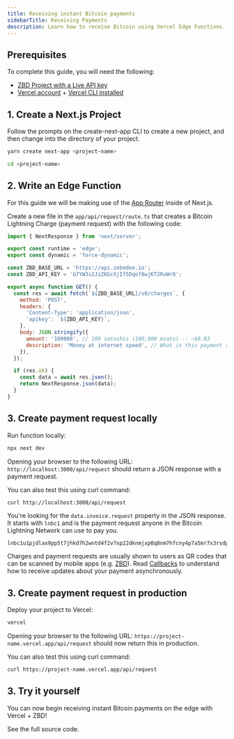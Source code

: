 ```yaml
---
title: Receiving instant Bitcoin payments
sidebarTitle: Receiving Payments
description: Learn how to receive Bitcoin using Vercel Edge Functions.
---
```


## Prerequisites

To complete this guide, you will need the following:

- [ZBD Project with a Live API key](/docs/getting-started)
- [Vercel account](https://vercel.com/signup) + [Vercel CLI installed](https://vercel.com/docs/cli#installing-vercel-cli)

## 1. Create a Next.js Project

Follow the prompts on the create-next-app CLI to create a new project, and then change into the directory of your project.

```bash
yarn create next-app <project-name>
```

```bash
cd <project-name>
```

## 2. Write an Edge Function

<Note>For this guide we will be making use of the [App Router](https://nextjs.org/docs/app/building-your-application/routing/route-handlers) inside of Next.js.</Note>

Create a new file in the `app/api/request/route.ts` that creates a Bitcoin Lightning Charge (payment request) with the following code:


<CodeGroup>

```javascript app/api/request/route.ts
import { NextResponse } from 'next/server';

export const runtime = 'edge';
export const dynamic = 'force-dynamic';

const ZBD_BASE_URL = 'https://api.zebedee.io';
const ZBD_API_KEY = 'b7YW3s2JzZKGcXjIf5Dqof8wjKT2RuWr8';

export async function GET() {
  const res = await fetch(`${ZBD_BASE_URL}/v0/charges`, {
    method: 'POST',
    headers: {
      'Content-Type': 'application/json',
      'apikey': `${ZBD_API_KEY}`,
    },
    body: JSON.stringify({
      amount: '100000', // 100 satoshis (100,000 msats) -- ~$0.03
      description: 'Money at internet speed', // What is this payment request for?
    }),
  });

  if (res.ok) {
    const data = await res.json();
    return NextResponse.json(data);
  }
}
```

</CodeGroup>

## 3. Create payment request locally

Run function locally:

```bash
npx next dev
```

Opening your browser to the following URL: `http://localhost:3000/api/request` should return a JSON response with a payment request.

You can also test this using curl command:

```bash
curl http://localhost:3000/api/request
```

You're looking for the `data.invoice.request` property in the JSON response. It starts with `lnbc1` and is the payment request anyone in the Bitcoin Lightning Network can use to pay you.

```
lnbc1u1pjdlax9pp5t7jhkd7h2wntd4f2v7xp22dknmjxp0q8nm7hfcny4p7a5mr7x3rsdp9f4hkueteypshggrfde6x2unwv46zqumsv4jkgcqzzsxqzjcsp5dsayu6m6632p28rnkeeqsr7d54amrkv6wh46yrv42gdgca8xl8gs9qyyssqgj2zrkax733rzulfkzc5mqsr8fpwrva82stpa7e0frw32722trv37jlq8mvlqfp8y75lr6mz63zd7qnxar8hhsehuy22pvfq6wjxwqqqa60lx3
```

<Info>Charges and payment requests are usually shown to users as QR codes that can be scanned by mobile apps (e.g. [ZBD](https://zbd.one/download)). Read [Callbacks](/yo) to understand how to receive updates about your payment asynchronously.</Info>

## 3. Create payment request in production

Deploy your project to Vercel:

```bash
vercel
```

Opening your browser to the following URL: `https://project-name.vercel.app/api/request` should now return this in production.

You can also test this using curl command:

```bash
curl https://project-name.vercel.app/api/request
```

## 3. Try it yourself

You can now begin receiving instant Bitcoin payments on the edge with Vercel + ZBD!

<CardGroup cols={1}>
  <Card title="Vercel Edge Functions Example" icon="github" color="#000000" href="https://github.com/zebedeeio/zbd-vercel-edge-functions-example">
    See the full source code.
  </Card>
</CardGroup>